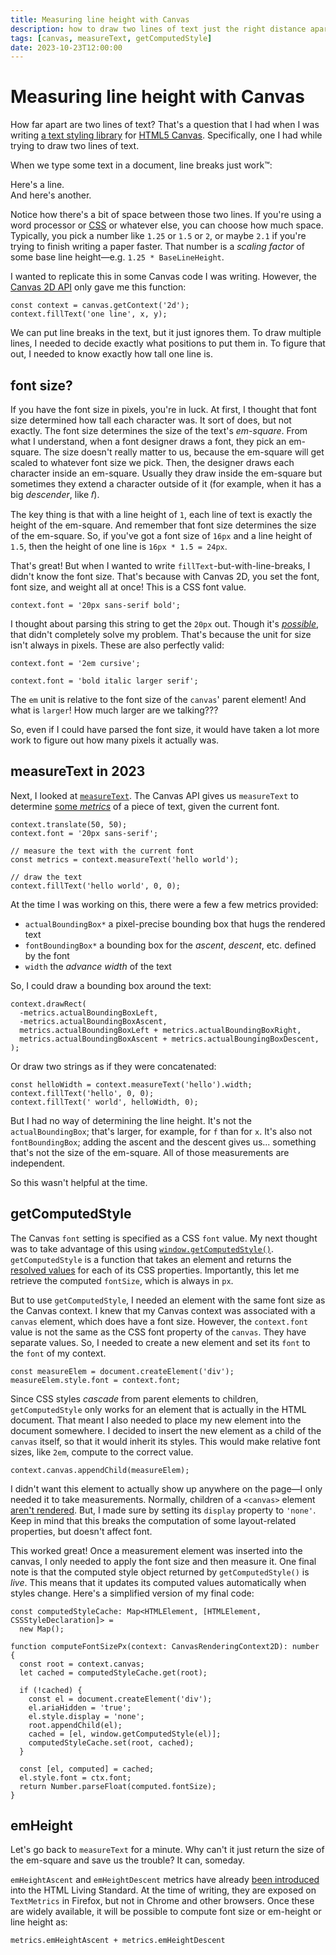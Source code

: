 ```yaml
---
title: Measuring line height with Canvas
description: how to draw two lines of text just the right distance apart
tags: [canvas, measureText, getComputedStyle]
date: 2023-10-23T12:00:00
---
```


# Measuring line height with Canvas

How far apart are two lines of text? That's a question that I had when I was writing [a text styling library][canvas-styled-text] for [HTML5 Canvas][canvas]. Specifically, one I had while trying to draw two lines of text.

When we type some text in a document, line breaks just work™:

Here's a line.  
And here's another.

Notice how there's a bit of space between those two lines. If you're using a word processor or [CSS][css] or whatever else, you can choose how much space. Typically, you pick a number like `1.25` or `1.5` or `2`, or maybe `2.1` if you're trying to finish writing a paper faster. That number is a _scaling factor_ of some base line height—e.g. `1.25 * BaseLineHeight`.

I wanted to replicate this in some Canvas code I was writing. However, the [Canvas 2D API][canvas2d] only gave me this function:

```tsx
const context = canvas.getContext('2d');
context.fillText('one line', x, y);
```

We can put line breaks in the text, but it just ignores them. To draw multiple lines, I needed to decide exactly what positions to put them in. To figure that out, I needed to know exactly how tall one line is.

## font size?

If you have the font size in pixels, you're in luck. At first, I thought that font size determined how tall each character was. It sort of does, but not exactly. The font size determines the size of the text's _em-square_. From what I understand, when a font designer draws a font, they pick an em-square. The size doesn't really matter to us, because the em-square will get scaled to whatever font size we pick. Then, the designer draws each character inside an em-square. Usually they draw inside the em-square but sometimes they extend a character outside of it (for example, when it has a big _descender_, like 𝑓).

The key thing is that with a line height of `1`, each line of text is exactly the height of the em-square. And remember that font size determines the size of the em-square. So, if you've got a font size of `16px` and a line height of `1.5`, then the height of one line is `16px * 1.5 = 24px`.

That's great! But when I wanted to write `fillText`-but-with-line-breaks, I didn't know the font size. That's because with Canvas 2D, you set the font, font size, and weight all at once! This is a CSS font value.

```tsx
context.font = '20px sans-serif bold';
```

I thought about parsing this string to get the `20px` out. Though it's [_possible_][css font], that didn't completely solve my problem. That's because the unit for size isn't always in pixels. These are also perfectly valid:

```tsx
context.font = '2em cursive';
```

```tsx
context.font = 'bold italic larger serif';
```

The `em` unit is relative to the font size of the `canvas`' parent element! And what is `larger`! How much larger are we talking???

So, even if I could have parsed the font size, it would have taken a lot more work to figure out how many pixels it actually was.

## measureText in 2023

Next, I looked at [`measureText`][measureText]. The Canvas API gives us `measureText` to determine [some _metrics_][TextMetrics] of a piece of text, given the current font.

```tsx
context.translate(50, 50);
context.font = '20px sans-serif';

// measure the text with the current font
const metrics = context.measureText('hello world');

// draw the text
context.fillText('hello world', 0, 0);
```

At the time I was working on this, there were a few a few metrics provided:

- `actualBoundingBox*` a pixel-precise bounding box that hugs the rendered text
- `fontBoundingBox*` a bounding box for the _ascent_, _descent_, etc. defined by the font
- `width` the _advance width_ of the text

So, I could draw a bounding box around the text:

```tsx
context.drawRect(
  -metrics.actualBoundingBoxLeft,
  -metrics.actualBoundingBoxAscent,
  metrics.actualBoundingBoxLeft + metrics.actualBoundingBoxRight,
  metrics.actualBoundingBoxAscent + metrics.actualBoungingBoxDescent,
);
```

Or draw two strings as if they were concatenated:

```tsx
const helloWidth = context.measureText('hello').width;
context.fillText('hello', 0, 0);
context.fillText(' world', helloWidth, 0);
```

But I had no way of determining the line height. It's not the `actualBoundingBox`; that's larger, for example, for `f` than for `x`. It's also not `fontBoundingBox`; adding the ascent and the descent gives us... something that's not the size of the em-square. All of those measurements are independent.

So this wasn't helpful at the time.

## getComputedStyle

The Canvas `font` setting is specified as a CSS `font` value. My next thought was to take advantage of this using [`window.getComputedStyle()`][getComputedStyle]. `getComputedStyle` is a function that takes an element and returns the [resolved values][resolved value] for each of its CSS properties. Importantly, this let me retrieve the computed `fontSize`, which is always in `px`.

But to use `getComputedStyle`, I needed an element with the same font size as the Canvas context. I knew that my Canvas context was associated with a `canvas` element, which does have a font size. However, the `context.font` value is not the same as the CSS font property of the `canvas`. They have separate values. So, I needed to create a new element and set its `font` to the `font` of my context.

```tsx
const measureElem = document.createElement('div');
measureElem.style.font = context.font;
```

Since CSS styles _cascade_ from parent elements to children, `getComputedStyle` only works for an element that is actually in the HTML document. That meant I also needed to place my new element into the document somewhere. I decided to insert the new element as a child of the `canvas` itself, so that it would inherit its styles. This would make relative font sizes, like `2em`, compute to the correct value.

```tsx
context.canvas.appendChild(measureElem);
```

I didn't want this element to actually show up anywhere on the page—I only needed it to take measurements. Normally, children of a `<canvas>` element [aren't rendered][alternative content]. But, I made sure by setting its `display` property to `'none'`. Keep in mind that this breaks the computation of some layout-related properties, but doesn't affect font.

This worked great! Once a measurement element was inserted into the canvas, I only needed to apply the font size and then measure it. One final note is that the computed style object returned by `getComputedStyle()` is _live_. This means that it updates its computed values automatically when styles change. Here's a simplified version of my final code:

```tsx
const computedStyleCache: Map<HTMLElement, [HTMLElement, CSSStyleDeclaration]> =
  new Map();

function computeFontSizePx(context: CanvasRenderingContext2D): number {
  const root = context.canvas;
  let cached = computedStyleCache.get(root);

  if (!cached) {
    const el = document.createElement('div');
    el.ariaHidden = 'true';
    el.style.display = 'none';
    root.appendChild(el);
    cached = [el, window.getComputedStyle(el)];
    computedStyleCache.set(root, cached);
  }

  const [el, computed] = cached;
  el.style.font = ctx.font;
  return Number.parseFloat(computed.fontSize);
}
```

## emHeight

Let's go back to `measureText` for a minute. Why can't it just return the size of the em-square and save us the trouble? It can, someday.

`emHeightAscent` and `emHeightDescent` metrics have already [been introduced][emHeightAscent] into the HTML Living Standard. At the time of writing, they are exposed on `TextMetrics` in Firefox, but not in Chrome and other browsers. Once these are widely available, it will be possible to compute font size or em-height or line height as:

```
metrics.emHeightAscent + metrics.emHeightDescent
```

[canvas-styled-text]: https://github.com/loganzartman/canvas-styled-text
[canvas]: https://developer.mozilla.org/en-US/docs/Web/API/Canvas_API
[canvas2d]: https://developer.mozilla.org/en-US/docs/Web/API/CanvasRenderingContext2D
[css]: https://developer.mozilla.org/en-US/docs/Web/CSS
[css font]: https://developer.mozilla.org/en-US/docs/Web/CSS/font#formal_syntax
[measureText]: https://developer.mozilla.org/en-US/docs/Web/API/CanvasRenderingContext2D/measureText
[TextMetrics]: https://developer.mozilla.org/en-US/docs/Web/API/TextMetrics
[getComputedStyle]: https://developer.mozilla.org/en-US/docs/Web/API/Window/getComputedStyle
[resolved value]: https://developer.mozilla.org/en-US/docs/Web/CSS/resolved_value
[alternative content]: https://developer.mozilla.org/en-US/docs/Web/HTML/Element/canvas#alternative_content
[emHeightAscent]: https://html.spec.whatwg.org/multipage/canvas.html#dom-textmetrics-emheightascent
